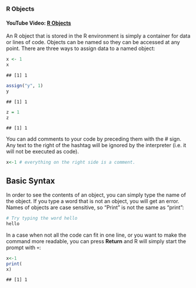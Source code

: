 
### R Objects

#### YouTube Video: [R Objects](https://youtu.be/8GXsn8qd7Gc)

An R object that is stored in the R environment is simply a container for data or lines of code. Objects can be named so they can be accessed at any point. There are three ways to assign data to a named object:

``` r
x <- 1
x
```

    ## [1] 1

``` r
assign("y", 1)
y
```

    ## [1] 1

``` r
z = 1
z
```

    ## [1] 1

You can add comments to your code by preceding them with the \# sign. Any text to the right of the hashtag will be ignored by the interpreter (i.e. it will not be executed as code).

``` r
x<-1 # everything on the right side is a comment.
```


## Basic Syntax

In order to see the contents of an object, you can simply type the name of the object. If you type a word that is not an object, you will get an error. Names of objects are case sensitive, so "Print" is not the same as "print":

``` r
# Try typing the word hello
hello
```

In a case when not all the code can fit in one line, or you want to make the command more readable, you can press **Return** and R will simply start the prompt with `+`:

``` r
x<-1
print(
x)
```

    ## [1] 1

